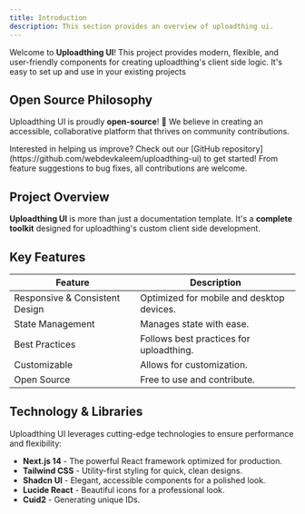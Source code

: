 ```yaml
---
title: Introduction
description: This section provides an overview of uploadthing ui.
---
```


Welcome to **Uploadthing UI**! This project provides modern, flexible, and user-friendly components for creating uploadthing's client side logic. It's easy to set up and use in your existing projects

## Open Source Philosophy

Uploadthing UI is proudly **open-source**! 🎉 We believe in creating an accessible, collaborative platform that thrives on community contributions.

<Note title="Contribute">
  Interested in helping us improve? Check out our [GitHub
  repository](https://github.com/webdevkaleem/uploadthing-ui) to get started!
  From feature suggestions to bug fixes, all contributions are welcome.
</Note>

## Project Overview

**Uploadthing UI** is more than just a documentation template. It's a **complete toolkit** designed for uploadthing's custom client side development.

## Key Features

| **Feature**                    | **Description**                           |
| ------------------------------ | ----------------------------------------- |
| Responsive & Consistent Design | Optimized for mobile and desktop devices. |
| State Management               | Manages state with ease.                  |
| Best Practices                 | Follows best practices for uploadthing.   |
| Customizable                   | Allows for customization.                 |
| Open Source                    | Free to use and contribute.               |

## Technology & Libraries

Uploadthing UI leverages cutting-edge technologies to ensure performance and flexibility:

- **Next.js 14** - The powerful React framework optimized for production.
- **Tailwind CSS** - Utility-first styling for quick, clean designs.
- **Shadcn UI** - Elegant, accessible components for a polished look.
- **Lucide React** - Beautiful icons for a professional look.
- **Cuid2** - Generating unique IDs.
